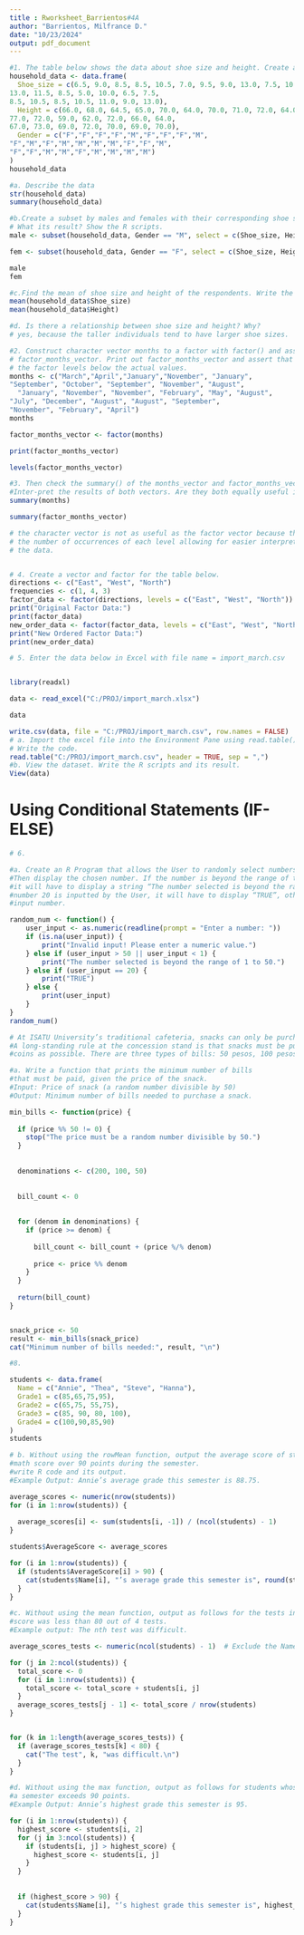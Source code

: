 ```yaml
---
title : Rworksheet_Barrientos#4A
author: "Barrientos, Milfrance D."
date: "10/23/2024"
output: pdf_document
---
```

```r
#1. The table below shows the data about shoe size and height. Create a data frame.
household_data <- data.frame(
  Shoe_size = c(6.5, 9.0, 8.5, 8.5, 10.5, 7.0, 9.5, 9.0, 13.0, 7.5, 10.5, 8.5, 12.0, 10.5,
13.0, 11.5, 8.5, 5.0, 10.0, 6.5, 7.5, 
8.5, 10.5, 8.5, 10.5, 11.0, 9.0, 13.0), 
  Height = c(66.0, 68.0, 64.5, 65.0, 70.0, 64.0, 70.0, 71.0, 72.0, 64.0, 74.5, 67.0, 71.0, 71.0, 
77.0, 72.0, 59.0, 62.0, 72.0, 66.0, 64.0, 
67.0, 73.0, 69.0, 72.0, 70.0, 69.0, 70.0),
  Gender = c("F","F","F","F","M","F","F","F","M",
"F","M","F","M","M","M","M","F","F","M",
"F","F","M","M","F","M","M","M","M")
)
household_data

#a. Describe the data
str(household_data)
summary(household_data)

#b.Create a subset by males and females with their corresponding shoe size and height.
# What its result? Show the R scripts.
male <- subset(household_data, Gender == "M", select = c(Shoe_size, Height))

fem <- subset(household_data, Gender == "F", select = c(Shoe_size, Height))

male
fem

#c.Find the mean of shoe size and height of the respondents. Write the R scripts and its result.
mean(household_data$Shoe_size)
mean(household_data$Height)

#d. Is there a relationship between shoe size and height? Why?
# yes, because the taller individuals tend to have larger shoe sizes.

```
```r
#2. Construct character vector months to a factor with factor() and assign the result to
# factor_months_vector. Print out factor_months_vector and assert that R prints out
# the factor levels below the actual values.
months <- c("March","April","January","November", "January",
"September", "October", "September", "November", "August",
  "January", "November", "November", "February", "May", "August",
"July", "December", "August", "August", "September", 
"November", "February", "April")
months

factor_months_vector <- factor(months)

print(factor_months_vector)

levels(factor_months_vector)

#3. Then check the summary() of the months_vector and factor_months_vector. 
#Inter-pret the results of both vectors. Are they both equally useful in this case?
summary(months)

summary(factor_months_vector)

# the character vector is not as useful as the factor vector because the factor vector provides 
# the number of occurrences of each level allowing for easier interpretation and understanding of 
# the data.



```
```r
# 4. Create a vector and factor for the table below.
directions <- c("East", "West", "North")
frequencies <- c(1, 4, 3)
factor_data <- factor(directions, levels = c("East", "West", "North"))
print("Original Factor Data:")
print(factor_data)
new_order_data <- factor(factor_data, levels = c("East", "West", "North"))
print("New Ordered Factor Data:")
print(new_order_data)

```

```r
# 5. Enter the data below in Excel with file name = import_march.csv 


library(readxl)

data <- read_excel("C:/PROJ/import_march.xlsx")

data

write.csv(data, file = "C:/PROJ/import_march.csv", row.names = FALSE)
# a. Import the excel file into the Environment Pane using read.table() function.
# Write the code.
read.table("C:/PROJ/import_march.csv", header = TRUE, sep = ",")
#b. View the dataset. Write the R scripts and its result.
View(data)

```

# Using Conditional Statements (IF-ELSE)
```r
# 6. 

#a. Create an R Program that allows the User to randomly select numbers from 1 to 50.
#Then display the chosen number. If the number is beyond the range of the selected choice,
#it will have to display a string “The number selected is beyond the range of 1 to 50”. If
#number 20 is inputted by the User, it will have to display “TRUE”, otherwise display the
#input number.

random_num <- function() {
    user_input <- as.numeric(readline(prompt = "Enter a number: "))
    if (is.na(user_input)) {
        print("Invalid input! Please enter a numeric value.")
    } else if (user_input > 50 || user_input < 1) {
        print("The number selected is beyond the range of 1 to 50.")
    } else if (user_input == 20) {
        print("TRUE")
    } else {
        print(user_input)
    }
}
random_num()

```

```r
# At ISATU University’s traditional cafeteria, snacks can only be purchased with bills. 
#A long-standing rule at the concession stand is that snacks must be purchased with as few
#coins as possible. There are three types of bills: 50 pesos, 100 pesos, 200 pesos, 500 pesos, 1000 pesos.

#a. Write a function that prints the minimum number of bills 
#that must be paid, given the price of the snack.
#Input: Price of snack (a random number divisible by 50) 
#Output: Minimum number of bills needed to purchase a snack.

min_bills <- function(price) {
  
  if (price %% 50 != 0) {
    stop("The price must be a random number divisible by 50.")
  }
  
  
  denominations <- c(200, 100, 50)
  
  
  bill_count <- 0
  
 
  for (denom in denominations) {
    if (price >= denom) {
     
      bill_count <- bill_count + (price %/% denom)
      
      price <- price %% denom
    }
  }
  
  return(bill_count)
}


snack_price <- 50
result <- min_bills(snack_price)
cat("Minimum number of bills needed:", result, "\n")

```
```r
#8. 

students <- data.frame(
  Name = c("Annie", "Thea", "Steve", "Hanna"),
  Grade1 = c(85,65,75,95),
  Grade2 = c(65,75, 55,75),
  Grade3 = c(85, 90, 80, 100),
  Grade4 = c(100,90,85,90)
)
students

# b. Without using the rowMean function, output the average score of students whose average
#math score over 90 points during the semester. 
#write R code and its output.
#Example Output: Annie’s average grade this semester is 88.75.

average_scores <- numeric(nrow(students))
for (i in 1:nrow(students)) {
  
  average_scores[i] <- sum(students[i, -1]) / (ncol(students) - 1)  
}

students$AverageScore <- average_scores

for (i in 1:nrow(students)) {
  if (students$AverageScore[i] > 90) {
    cat(students$Name[i], "’s average grade this semester is", round(students$AverageScore[i], 2), ".\n")
  }
}

#c. Without using the mean function, output as follows for the tests in which the average
#score was less than 80 out of 4 tests.
#Example output: The nth test was difficult.

average_scores_tests <- numeric(ncol(students) - 1)  # Exclude the Name column

for (j in 2:ncol(students)) {  
  total_score <- 0  
  for (i in 1:nrow(students)) {
    total_score <- total_score + students[i, j] 
  }
  average_scores_tests[j - 1] <- total_score / nrow(students)   
}


for (k in 1:length(average_scores_tests)) {
  if (average_scores_tests[k] < 80) {
    cat("The test", k, "was difficult.\n")
  }
}

#d. Without using the max function, output as follows for students whose highest score for
#a semester exceeds 90 points.
#Example Output: Annie’s highest grade this semester is 95.

for (i in 1:nrow(students)) {
  highest_score <- students[i, 2]  
  for (j in 3:ncol(students)) { 
    if (students[i, j] > highest_score) {
      highest_score <- students[i, j] 
    }
  }
  
 
  if (highest_score > 90) {
    cat(students$Name[i], "’s highest grade this semester is", highest_score, ".\n")
  }
}
```








